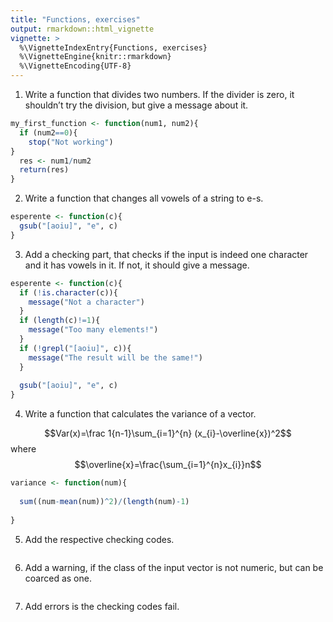 ```yaml
---
title: "Functions, exercises"
output: rmarkdown::html_vignette
vignette: >
  %\VignetteIndexEntry{Functions, exercises}
  %\VignetteEngine{knitr::rmarkdown}
  %\VignetteEncoding{UTF-8}
---
```


1. Write a function that divides two numbers. If the divider is zero, it shouldn't try the division, but give a message about it. 

```r
my_first_function <- function(num1, num2){
  if (num2==0){
    stop("Not working")
}
  res <- num1/num2
  return(res)
}

```


2. Write a function that changes all vowels of a string to e-s.

```r
esperente <- function(c){
  gsub("[aoiu]", "e", c)
}

```


3. Add a checking part, that checks if the input is indeed one character and it has vowels in it. If not, it should give a message. 

```r
esperente <- function(c){
  if (!is.character(c)){
    message("Not a character")
  }
  if (length(c)!=1){
    message("Too many elements!")
  }
  if (!grepl("[aoiu]", c)){
    message("The result will be the same!")
  }
  
  gsub("[aoiu]", "e", c)
}

```

4.  Write a function that calculates the variance of a vector.

$$Var(x)=\frac 1{n-1}\sum_{i=1}^{n} (x_{i}-\overline{x})^2$$
where 
$$\overline{x}=\frac{\sum_{i=1}^{n}x_{i}}n$$
```r
variance <- function(num){
  
  sum((num-mean(num))^2)/(length(num)-1)
  
}

```


5. Add the respective checking codes. 

```r

```

6. Add a warning, if the class of the input vector is not numeric, but can be coarced as one. 

```r

```

7. Add errors is the checking codes fail. 

```r

```


